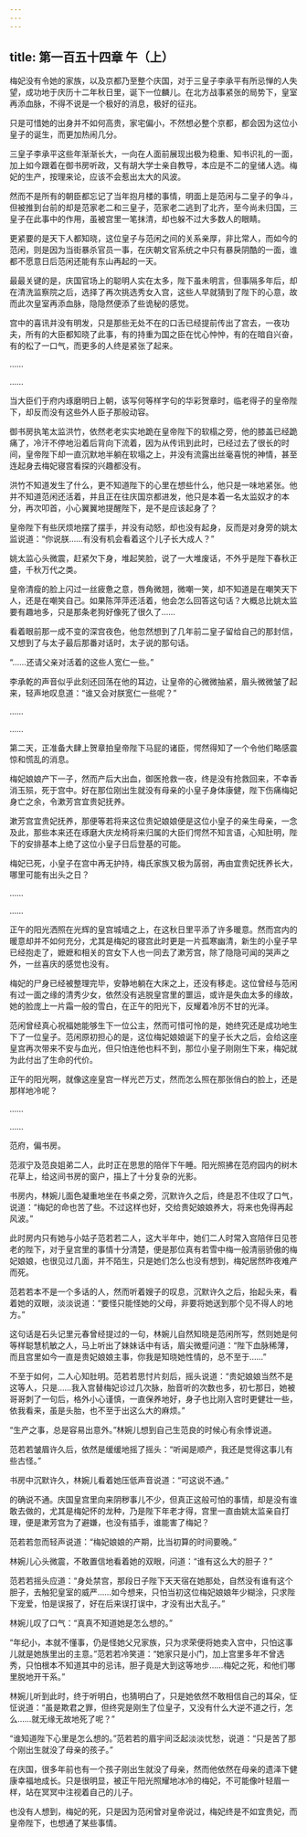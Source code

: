 ```yaml
---
---
---
```

title: 第一百五十四章 午（上）
---




梅妃没有令她的家族，以及京都乃至整个庆国，对于三皇子李承平有所忌惮的人失望，成功地于庆历十二年秋日里，诞下一位麟儿。在北方战事紧张的局势下，皇室再添血脉，不得不说是一个极好的消息，极好的征兆。

只是可惜她的出身并不如何高贵，家宅偏小，不然想必整个京都，都会因为这位小皇子的诞生，而更加热闹几分。

三皇子李承平这些年渐渐长大，一向在人面前展现出极为稳重、知书识礼的一面，加上如今跟着在御书房听政，又有胡大学士亲自教导，本应是不二的皇储人选。梅妃的生产，按理来论，应该不会惹出太大的风波。

然而不是所有的朝臣都忘记了当年抱月楼的事情，明面上是范闲与二皇子的争斗，但被推到台前的却是范家老二和三皇子，范家老二逃到了北齐，至今尚未归国，三皇子在此事中的作用，虽被宫里一笔抹清，却也躲不过大多数人的眼睛。

更紧要的是天下人都知晓，这位皇子与范闲之间的关系亲厚，非比常人，而如今的范闲，则是因为当街暴杀官员一事，在庆朝文官系统之中只有暴戾阴酷的一面，谁都不愿意日后范闲还能有东山再起的一天。

最最关键的是，庆国官场上的聪明人实在太多，陛下虽未明言，但事隔多年后，却在清洗监察院之后，选择了再次挑选秀女入宫，这些人早就猜到了陛下的心意，故而此次皇室再添血脉，隐隐然便添了些诡秘的感觉。

宫中的喜讯并没有明发，只是那些无处不在的口舌已经提前传出了宫去，一夜功夫，所有的大臣都知晓了此事，有的持重为国之臣在忧心忡忡，有的在暗自兴奋，有的松了一口气，而更多的人终是紧张了起来。

……

……

当大臣们于府内琢磨明日上朝，该写何等样字句的华彩贺章时，临老得子的皇帝陛下，却反而没有这些外人臣子那般动容。

御书房执笔太监洪竹，依然老老实实地跪在皇帝陛下的软榻之旁，他的膝盖已经跪痛了，冷汗不停地沿着后背向下流着，因为从传讯到此时，已经过去了很长的时间，皇帝陛下却一直沉默地半躺在软塌之上，并没有流露出丝毫喜悦的神情，甚至连起身去梅妃寝宫看探的兴趣都没有。

洪竹不知道发生了什么，更不知道陛下的心里在想些什么，他只是一味地紧张。他并不知道范闲还活着，并且正在往庆国京都进发，他只是本着一名太监奴才的本分，再次叩首，小心翼翼地提醒陛下，是不是应该起身了？

皇帝陛下有些厌烦地摆了摆手，并没有动怒，却也没有起身，反而是对身旁的姚太监说道：“你说朕……有没有机会看着这个儿子长大成人？”

姚太监心头微震，赶紧欠下身，堆起笑脸，说了一大堆废话，不外乎是陛下春秋正盛，千秋万代之类。

皇帝清瘦的脸上闪过一丝疲惫之意，唇角微翘，微嘲一笑，却不知道是在嘲笑天下人，还是在嘲笑自己。如果陈萍萍还活着，他会怎么回答这句话？大概总比姚太监要有趣地多，只是那条老狗好像死了很久了……

看着眼前那一成不变的深宫夜色，他忽然想到了几年前二皇子留给自己的那封信，又想到了与太子最后那番对话时，太子说的那句话。

“……还请父亲对活着的这些人宽仁一些。”

李承乾的声音似乎此刻还回荡在他的耳边，让皇帝的心微微抽紧，眉头微微皱了起来，轻声地叹息道：“谁又会对朕宽仁一些呢？”

……

……

第二天，正准备大肆上贺章拍皇帝陛下马屁的诸臣，愕然得知了一个令他们略感震惊和慌乱的消息。

梅妃娘娘产下一子，然而产后大出血，御医抢救一夜，终是没有抢救回来，不幸香消玉殒，死于宫中。好在那位刚出生就没有母亲的小皇子身体康健，陛下伤痛梅妃身亡之余，令漱芳宫宜贵妃抚养。

漱芳宫宜贵妃抚养，那便等若将来这位贵妃娘娘便是这位小皇子的亲生母亲，一念及此，那些本来还在琢磨大庆龙椅将来归属的大臣们愕然不知言语，心知肚明，陛下的安排基本上绝了这位小皇子日后登基的可能。

梅妃已死，小皇子在宫中再无护持，梅氏家族又极为孱弱，再由宜贵妃抚养长大，哪里可能有出头之日？

……

……

正午的阳光洒照在光辉的皇宫城墙之上，在这秋日里平添了许多暖意。然而宫内的暖意却并不如何充分，尤其是梅妃的寝宫此时更是一片孤寒幽清，新生的小皇子早已经抱走了，嬷嬷和相关的宫女下人也一同去了漱芳宫，除了隐隐可闻的哭声之外，一丝喜庆的感觉也没有。

梅妃的尸身已经被整理完毕，安静地躺在大床之上，还没有移走。这位曾经与范闲有过一面之缘的清秀少女，依然没有逃脱皇宫里的噩运，或许是失血太多的缘故，她的脸庞上一片霜一般的雪白，在正午的阳光下，反耀着冷厉不甘的光泽。

范闲曾经真心祝福她能够生下一位公主，然而可惜可怜的是，她终究还是成功地生下了一位皇子。范闲原初担心的是，这位梅妃娘娘诞下的皇子长大之后，会给这座皇宫再次带来不安与血光，但只怕连他也料不到，那位小皇子刚刚生下来，梅妃就为此付出了生命的代价。

正午的阳光啊，就像这座皇宫一样光芒万丈，然而怎么照在那张俏白的脸上，还是那样地冷呢？

……

……

范府，偏书房。

范淑宁及范良姐弟二人，此时正在思思的陪伴下午睡。阳光照拂在范府园内的树木花草上，给这间书房的窗户，描上了十分复杂的光影。

书房内，林婉儿面色凝重地坐在书桌之旁，沉默许久之后，终是忍不住叹了口气，说道：“梅妃的命也苦了些。不过这样也好，交给贵妃娘娘养大，将来也免得再起风波。”

此时房内只有她与小姑子范若若二人，这大半年中，她们二人时常入宫陪伴日见苍老的陛下，对于皇宫里的事情十分清楚，便是那位真有若雪中梅一般清丽骄傲的梅妃娘娘，也很见过几面，并不陌生，只是她们怎么也没有想到，梅妃居然昨夜难产而死。

范若若本不是一个多话的人，然而听着嫂子的叹息，沉默许久之后，抬起头来，看着她的双眼，淡淡说道：“要怪只能怪她的父母，非要将她送到那个见不得人的地方。”

这句话是石头记里元春曾经提过的一句，林婉儿自然知晓是范闲所写，然则她是何等样聪慧机敏之人，马上听出了妹妹话中有话，眉尖微蹙问道：“陛下血脉稀薄，而且宫里如今一直是贵妃娘娘主事，你我是知晓她性情的，总不至于……”

不至于如何，二人心知肚明。范若若思忖片刻后，摇头说道：“贵妃娘娘当然不是这等人，只是……我入宫替梅妃诊过几次脉，胎音听的次数也多，初七那日，她被哥哥刺了一句后，格外小心谨慎，一直保养地好，身子也比刚入宫时更健壮一些，依我看来，虽是头胎，也不至于出这么大的麻烦。”

“生产之事，总是容易出意外。”林婉儿想到自己生范良的时候心有余悸说道。

范若若皱眉许久后，依然是缓缓地摇了摇头：“听闻是顺产，我还是觉得这事儿有些古怪。”

书房中沉默许久，林婉儿看着她压低声音说道：“可这说不通。”

的确说不通。庆国皇宫里向来阴秽事儿不少，但真正这般可怕的事情，却是没有谁敢去做的，尤其是梅妃怀的龙种，乃是陛下年老才得，宫里一直由姚太监亲自打理，便是漱芳宫为了避嫌，也没有插手，谁能害了梅妃？

范若若忽而轻声说道：“梅妃娘娘的产期，比当初算的时间要晚。”

林婉儿心头微震，不敢置信地看着她的双眼，问道：“谁有这么大的胆子？”

范若若摇头应道：“身处禁宫，那段日子陛下天天宿在她那处，自然没有谁有这个胆子，去触犯皇室的威严……如今想来，只怕当初这位梅妃娘娘年少糊涂，只求陛下宠爱，怕是误报了，好在后来误打误中，才没有出大乱子。”

林婉儿叹了口气：“真真不知道她是怎么想的。”

“年纪小，本就不懂事，仍是怪她父兄家族，只为求荣便将她卖入宫中，只怕这事儿就是她族里出的主意。”范若若冷笑道：“她家只是小门，加上宫里多年不曾选秀，只怕根本不知道其中的忌讳，胆子竟是大到这等地步……梅妃之死，和他们哪里脱地开干系。”

林婉儿听到此时，终于听明白，也猜明白了，只是她依然不敢相信自己的耳朵，怔怔说道：“虽是欺君之罪，但终究是刚生了位皇子，又没有什么大逆不道之行，怎么……就无缘无故地死了呢？”

“谁知道陛下心里是怎么想的。”范若若的眉宇间泛起淡淡忧愁，说道：“只是苦了那个刚出生就没了母亲的孩子。”

在庆国，很多年前也有一个孩子刚出生就没了母亲，然而他依然在母亲的遗泽下健康幸福地成长。只是很明显，被正午阳光照耀地冰冷的梅妃，不可能像叶轻眉一样，站在冥冥中注视着自己的儿子。

也没有人想到，梅妃的死，只是因为范闲曾对皇帝说过，梅妃终是不如宜贵妃，而皇帝陛下，也想通了某些事情。